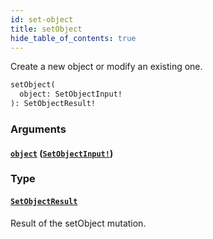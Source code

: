 ```yaml
---
id: set-object
title: setObject
hide_table_of_contents: true
---
```



Create a new object or modify an existing one.

```graphql
setObject(
  object: SetObjectInput!
): SetObjectResult!
```


### Arguments

#### [`object`](#) ([`SetObjectInput!`](/docs/directory-api-reference/schema/inputs/set-object-input))




### Type

#### [`SetObjectResult`](/docs/directory-api-reference/schema/objects/set-object-result)

Result of the setObject mutation.




